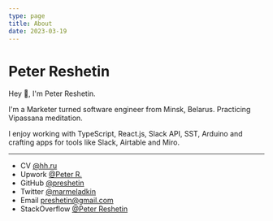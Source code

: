 ```yaml
---
type: page
title: About
date: 2023-03-19
---
```


# Peter Reshetin

Hey 👋, I'm Peter Reshetin. 

I'm a Marketer turned software engineer from Minsk, Belarus. Practicing Vipassana meditation. 

I enjoy working with TypeScript, React.js, Slack API, SST, Arduino and crafting apps for tools like Slack, Airtable and Miro.

---

- CV [@hh.ru](https://hh.ru/applicant/resumes/view?resume=9e5df3edff0790aaa60039ed1f5a4d6a674557)
- Upwork [@Peter R.](https://www.upwork.com/freelancers/~01ad157c0d2ba6b279)
- GitHub [@preshetin](https://github.com/preshetin)
- Twitter [@marmeladkin](https://twitter.com/marmeladkin)
- Email preshetin@gmail.com
- StackOverflow [@Peter Reshetin](https://stackoverflow.com/users/4990125/peter-reshetin)
